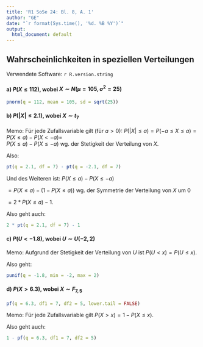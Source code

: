 ```yaml
---
title: 'R1 SoSe 24: Bl. 8, A. 1'
author: "GE"
date: "`r format(Sys.time(), '%d. %B %Y')`"
output:
  html_document: default
---
```


## Wahrscheinlichkeiten in speziellen Verteilungen

Verwendete Software: `r R.version.string`

#### a) $P(X \le 112)$, wobei $X \sim N(\mu = 105, \sigma^2 = 25)$
```r
pnorm(q = 112, mean = 105, sd = sqrt(25))
```


#### b) $P(|X| \le 2.1)$, wobei $X \sim t_7$

Memo: Für jede Zufallsvariable gilt (für $a > 0$):
$P(|X| \le a) = P(-a \le X \le a) = P(X \le a) - P(X < -a) =$  
$P(X \le a) - P(X \le -a)$ wg. der Stetigkeit der Verteilung von $X$.

Also:
```r
pt(q = 2.1, df = 7) - pt(q = -2.1, df = 7)
```

Und des Weiteren ist: $P(X \le a) - P(X \le -a)$

$= P(X \le a) - (1 - P(X \le a))$ wg. der Symmetrie der Verteilung von $X$ um 0

$= 2 * P(X \le a) - 1$.

Also geht auch:
```r
2 * pt(q = 2.1, df = 7) - 1
```


#### c) $P(U < -1.8)$, wobei $U \sim U(-2, 2)$

Memo: Aufgrund der Stetigkeit der Verteilung von $U$ ist $P(U < x) = P(U \le x)$.

Also geht:
```r
punif(q = -1.8, min = -2, max = 2)
```


#### d) $P(X > 6.3)$, wobei $X \sim F_{7, 5}$

```r
pf(q = 6.3, df1 = 7, df2 = 5, lower.tail = FALSE)
```

Memo: Für jede Zufallsvariable gilt $P(X > x) = 1 - P(X \le x)$.

Also geht auch:
```r
1 - pf(q = 6.3, df1 = 7, df2 = 5)
```

